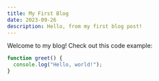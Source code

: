 ```yaml
---
title: My First Blog
date: 2023-09-26
description: Hello, from my first blog post!
---
```


Welcome to my blog! Check out this code example:

```javascript
function greet() {
  console.log("Hello, world!");
}
```

<Counter />